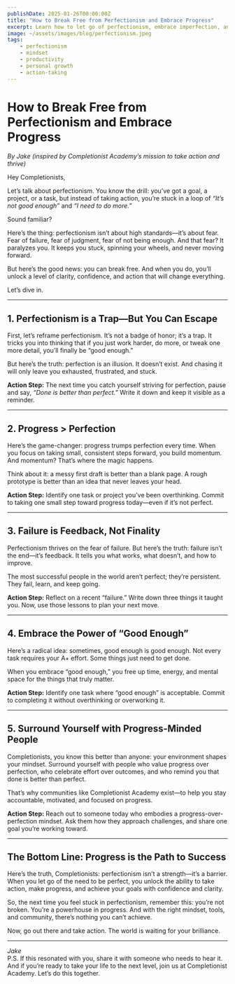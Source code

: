 ```yaml
---
publishDate: 2025-01-26T00:00:00Z
title: "How to Break Free from Perfectionism and Embrace Progress"
excerpt: Learn how to let go of perfectionism, embrace imperfection, and take action toward your goals with confidence and clarity.
image: ~/assets/images/blog/perfectionism.jpeg
tags:
    - perfectionism
    - mindset
    - productivity
    - personal growth
    - action-taking
---
```

# How to Break Free from Perfectionism and Embrace Progress  
*By Jake (inspired by Completionist Academy’s mission to take action and thrive)*  

Hey Completionists,  

Let’s talk about perfectionism. You know the drill: you’ve got a goal, a project, or a task, but instead of taking action, you’re stuck in a loop of *“It’s not good enough”* and *“I need to do more.”*  

Sound familiar?  

Here’s the thing: perfectionism isn’t about high standards—it’s about fear. Fear of failure, fear of judgment, fear of not being enough. And that fear? It paralyzes you. It keeps you stuck, spinning your wheels, and never moving forward.  

But here’s the good news: you can break free. And when you do, you’ll unlock a level of clarity, confidence, and action that will change everything.  

Let’s dive in.  

---

## 1. Perfectionism is a Trap—But You Can Escape  
First, let’s reframe perfectionism. It’s not a badge of honor; it’s a trap. It tricks you into thinking that if you just work harder, do more, or tweak one more detail, you’ll finally be “good enough.”  

But here’s the truth: perfection is an illusion. It doesn’t exist. And chasing it will only leave you exhausted, frustrated, and stuck.  

**Action Step:** The next time you catch yourself striving for perfection, pause and say, *“Done is better than perfect.”* Write it down and keep it visible as a reminder.  

---

## 2. Progress > Perfection  
Here’s the game-changer: progress trumps perfection every time. When you focus on taking small, consistent steps forward, you build momentum. And momentum? That’s where the magic happens.  

Think about it: a messy first draft is better than a blank page. A rough prototype is better than an idea that never leaves your head.  

**Action Step:** Identify one task or project you’ve been overthinking. Commit to taking one small step toward progress today—even if it’s not perfect.  

---

## 3. Failure is Feedback, Not Finality  
Perfectionism thrives on the fear of failure. But here’s the truth: failure isn’t the end—it’s feedback. It tells you what works, what doesn’t, and how to improve.  

The most successful people in the world aren’t perfect; they’re persistent. They fail, learn, and keep going.  

**Action Step:** Reflect on a recent “failure.” Write down three things it taught you. Now, use those lessons to plan your next move.  

---

## 4. Embrace the Power of “Good Enough”  
Here’s a radical idea: sometimes, good enough is good enough. Not every task requires your A+ effort. Some things just need to get done.  

When you embrace “good enough,” you free up time, energy, and mental space for the things that truly matter.  

**Action Step:** Identify one task where “good enough” is acceptable. Commit to completing it without overthinking or overworking it.  

---

## 5. Surround Yourself with Progress-Minded People  
Completionists, you know this better than anyone: your environment shapes your mindset. Surround yourself with people who value progress over perfection, who celebrate effort over outcomes, and who remind you that done is better than perfect.  

That’s why communities like Completionist Academy exist—to help you stay accountable, motivated, and focused on progress.  

**Action Step:** Reach out to someone today who embodies a progress-over-perfection mindset. Ask them how they approach challenges, and share one goal you’re working toward.  

---

## The Bottom Line: Progress is the Path to Success  
Here’s the truth, Completionists: perfectionism isn’t a strength—it’s a barrier. When you let go of the need to be perfect, you unlock the ability to take action, make progress, and achieve your goals with confidence and clarity.  

So, the next time you feel stuck in perfectionism, remember this: you’re not broken. You’re a powerhouse in progress. And with the right mindset, tools, and community, there’s nothing you can’t achieve.  

Now, go out there and take action. The world is waiting for your brilliance.  

--- 

*Jake*  
P.S. If this resonated with you, share it with someone who needs to hear it. And if you’re ready to take your life to the next level, join us at Completionist Academy. Let’s do this together.
